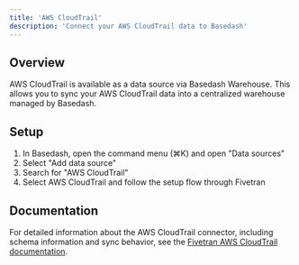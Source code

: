 ```yaml
---
title: 'AWS CloudTrail'
description: 'Connect your AWS CloudTrail data to Basedash'
---
```


## Overview

AWS CloudTrail is available as a data source via Basedash Warehouse. This allows you to sync your AWS CloudTrail data into a centralized warehouse managed by Basedash.

## Setup

1. In Basedash, open the command menu (⌘K) and open "Data sources"
2. Select "Add data source"
3. Search for "AWS CloudTrail"
4. Select AWS CloudTrail and follow the setup flow through Fivetran

## Documentation

For detailed information about the AWS CloudTrail connector, including schema information and sync behavior, see the [Fivetran AWS CloudTrail documentation](https://fivetran.com/docs/connectors/applications/aws-cloudtrail?src=Basedash).
